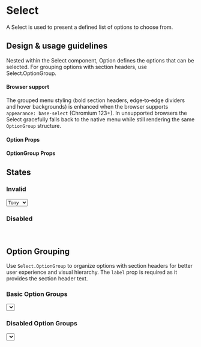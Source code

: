 
<Meta title="Components/Selections/Select" component={Select} />

# Select

A Select is used to present a defined list of options to choose from.

## Design & usage guidelines

Nested within the Select component, Option defines the options that can be
selected. For grouping options with section headers, use Select.OptionGroup.

#### Browser support

The grouped menu styling (bold section headers, edge‑to‑edge dividers and hover
backgrounds) is enhanced when the browser supports `appearance: base-select`
(Chromium 123+). In unsupported browsers the Select gracefully falls back to the
native menu while still rendering the same `OptionGroup` structure.

#### Option Props

<ArgsTable of={Option} />

#### OptionGroup Props

<ArgsTable of={OptionGroup} />

## States

### Invalid

<Canvas>
  <Select invalid={true}>
    <Option value="sad">Tony</Option>
    <Option value="old">Steve</Option>
  </Select>
</Canvas>

### Disabled

<Canvas>
  <Select disabled={true}>
    <Option value="sad">Tony</Option>
    <Option value="old">Steve</Option>
  </Select>
</Canvas>

## Option Grouping

Use `Select.OptionGroup` to organize options with section headers for better
user experience and visual hierarchy. The `label` prop is required as it
provides the section header text.

### Basic Option Groups

<Canvas>
  <Select version={2} placeholder="Select a superhero">
    <Select.OptionGroup label="Marvel Heroes">
      <Select.Option value="spiderman">Spider-Man</Select.Option>
      <Select.Option value="ironman">Iron Man</Select.Option>
      <Select.Option value="thor">Thor</Select.Option>
    </Select.OptionGroup>
    <Select.OptionGroup label="DC Heroes">
      <Select.Option value="superman">Superman</Select.Option>
      <Select.Option value="batman">Batman</Select.Option>
      <Select.Option value="wonderwoman">Wonder Woman</Select.Option>
    </Select.OptionGroup>
  </Select>
</Canvas>

### Disabled Option Groups

<Canvas>
  <Select version={2} placeholder="Select an option">
    <Select.OptionGroup label="Available Options">
      <Select.Option value="option1">Option 1</Select.Option>
      <Select.Option value="option2">Option 2</Select.Option>
    </Select.OptionGroup>
    <Select.OptionGroup label="Unavailable Options" disabled={true}>
      <Select.Option value="option3">Option 3</Select.Option>
      <Select.Option value="option4">Option 4</Select.Option>
    </Select.OptionGroup>
  </Select>
</Canvas>
